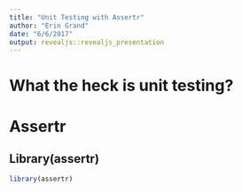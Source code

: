 ```yaml
---
title: "Unit Testing with Assertr"
author: "Erin Grand"
date: "6/6/2017"
output: revealjs::revealjs_presentation
---
```



# What the heck is unit testing?


# Assertr

## Library(assertr)

```r
library(assertr)
```


